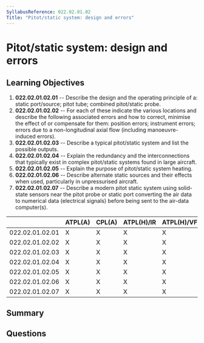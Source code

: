 ```yaml
---
SyllabusReference: 022.02.01.02
Title: "Pitot/static system: design and errors"
---
```


# Pitot/static system: design and errors

## Learning Objectives

1. **022.02.01.02.01** -- Describe the design and the operating principle of a:
   static port/source; pitot tube; combined pitot/static probe.
2. **022.02.01.02.02** -- For each of these indicate the various locations and
   describe the following associated errors and how to correct, minimise the
   effect of or compensate for them: position errors; instrument errors; errors
   due to a non-longitudinal axial flow (including manoeuvre-induced errors).
3. **022.02.01.02.03** -- Describe a typical pitot/static system and list the
   possible outputs.
4. **022.02.01.02.04** -- Explain the redundancy and the interconnections that
   typically exist in complex pitot/static systems found in large aircraft.
5. **022.02.01.02.05** -- Explain the purpose of pitot/static system heating.
6. **022.02.01.02.06** -- Describe alternate static sources and their effects
   when used, particularly in unpressurised aircraft.
7. **022.02.01.02.07** -- Describe a modern pitot static system using
   solid-state sensors near the pitot probe or static port converting the air
   data to numerical data (electrical signals) before being sent to the air-data
   computer(s).

|                 | ATPL(A) | CPL(A) | ATPL(H)/IR | ATPL(H)/VFR | CPL(H) | IR  | CBIR(A) |
| --------------- | ------- | ------ | ---------- | ----------- | ------ | --- | ------- |
| 022.02.01.02.01 | X       | X      | X          | X           | X      | X   | X       |
| 022.02.01.02.02 | X       | X      | X          | X           | X      | X   | X       |
| 022.02.01.02.03 | X       | X      | X          | X           | X      | X   |         |
| 022.02.01.02.04 | X       | X      | X          | X           | X      | X   |         |
| 022.02.01.02.05 | X       | X      | X          | X           | X      | X   | X       |
| 022.02.01.02.06 | X       | X      | X          | X           | X      | X   | X       |
| 022.02.01.02.07 | X       | X      | X          | X           | X      | X   |         |

## Summary

## Questions
